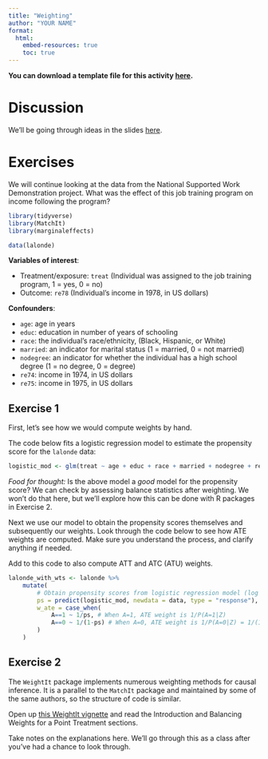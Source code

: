 ```yaml
---
title: "Weighting"
author: "YOUR NAME"
format: 
  html:
    embed-resources: true
    toc: true
---
```


**You can download a template file for this activity [here](templates/10-weighting.qmd).**

# Discussion

We'll be going through ideas in the slides [here](https://docs.google.com/presentation/d/152IQNBg8E2e6nPGKHrT9Z9rIRlNOJ_LIsjRU1JIWEt0/edit?usp=sharing).


# Exercises

We will continue looking at the data from the National Supported Work Demonstration project. What was the effect of this job training program on income following the program?

```r
library(tidyverse)
library(MatchIt)
library(marginaleffects)

data(lalonde)
```

**Variables of interest**:

- Treatment/exposure: `treat` (Individual was assigned to the job training program, 1 = yes, 0 = no)
- Outcome: `re78` (Individual's income in 1978, in US dollars)

**Confounders**:

- `age`: age in years
- `educ`: education in number of years of schooling
- `race`: the individual's race/ethnicity, (Black, Hispanic, or White)
- `married`: an indicator for marital status (1 = married, 0 = not married)
- `nodegree`: an indicator for whether the individual has a high school degree (1 = no degree, 0 = degree)
- `re74`: income in 1974, in US dollars
- `re75`: income in 1975, in US dollars

## Exercise 1

First, let's see how we would compute weights by hand.

The code below fits a logistic regression model to estimate the propensity score for the `lalonde` data:

```r
logistic_mod <- glm(treat ~ age + educ + race + married + nodegree + re74 + re75, data = lalonde, family = "binomial")
```

*Food for thought:* Is the above model a *good* model for the propensity score? We can check by assessing balance statistics after weighting. We won't do that here, but we'll explore how this can be done with R packages in Exercise 2.



Next we use our model to obtain the propensity scores themselves and subsequently our weights. Look through the code below to see how ATE weights are computed. Make sure you understand the process, and clarify anything if needed.

Add to this code to also compute ATT and ATC (ATU) weights.

```r
lalonde_with_wts <- lalonde %>% 
    mutate(
        # Obtain propensity scores from logistic regression model (log odds->odds->p)
        ps = predict(logistic_mod, newdata = data, type = "response"),
        w_ate = case_when(
            A==1 ~ 1/ps, # When A=1, ATE weight is 1/P(A=1|Z)
            A==0 ~ 1/(1-ps) # When A=0, ATE weight is 1/P(A=0|Z) = 1/(1-P(A=1|Z))
        )
    )
```


## Exercise 2

The `WeightIt` package implements numerous weighting methods for causal inference. It is a parallel to the `MatchIt` package and maintained by some of the same authors, so the structure of code is similar.

Open up [this WeightIt vignette](https://ngreifer.github.io/WeightIt/articles/WeightIt.html) and read the Introduction and Balancing Weights for a Point Treatment sections.

Take notes on the explanations here. We'll go through this as a class after you've had a chance to look through.


